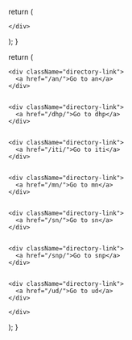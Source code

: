 

  return (
    <div className="cards-container grid grid-cols-1 md:grid-cols-2 lg:grid-cols-3 gap-6 p-6">
      
  <Card 
    title="Introduction"
    description="The words of the Buddha is a translation project to translate the Pali canon teachings into English."
    link="//index"
    id="index"
  />

    </div>
  );
}

  return (
    <div className="directories-container">
      
    <div className="directory-link">
      <a href="/an/">Go to an</a>
    </div>
  

    <div className="directory-link">
      <a href="/dhp/">Go to dhp</a>
    </div>
  

    <div className="directory-link">
      <a href="/iti/">Go to iti</a>
    </div>
  

    <div className="directory-link">
      <a href="/mn/">Go to mn</a>
    </div>
  

    <div className="directory-link">
      <a href="/sn/">Go to sn</a>
    </div>
  

    <div className="directory-link">
      <a href="/snp/">Go to snp</a>
    </div>
  

    <div className="directory-link">
      <a href="/ud/">Go to ud</a>
    </div>
  
    </div>
  );
}
